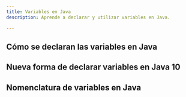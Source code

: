 ```yaml
---
title: Variables en Java
description: Aprende a declarar y utilizar variables en Java.

---
```


## Cómo se declaran las variables en Java


## Nueva forma de declarar variables en Java 10

## Nomenclatura de variables en Java